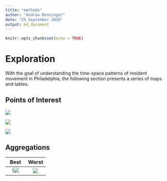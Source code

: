 ```yaml
---
title: "methods"
author: "Andrew Renninger"
date: "25 September 2020"
output: md_document
---
```


```r
knitr::opts_chunk$set(echo = TRUE)
```

# Exploration

With the goal of understanding the time-space patterns of resident movement in Philadelphia, the following section presents a series of maps and tables. 

## Points of Interest

![](https://raw.githubusercontent.com/asrenninger/philamonitor/master/viz/connections.png)

![](https://raw.githubusercontent.com/asrenninger/philamonitor/master/viz/comcast.png)

![](https://raw.githubusercontent.com/asrenninger/philamonitor/master/viz/parks.png)

## Aggregations

Best             |  Worst
:-------------------------:|:-------------------------:
!![](https://raw.githubusercontent.com/asrenninger/philamonitor/master/viz/top10.png)| ![](https://raw.githubusercontent.com/asrenninger/philamonitor/master/viz/bottom10.png)

 


